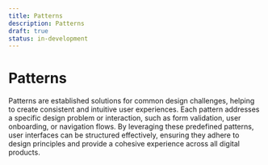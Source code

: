 ```yaml
---
title: Patterns
description: Patterns
draft: true
status: in-development
---
```


# Patterns

Patterns are established solutions for common design challenges, helping to create consistent and intuitive user experiences. Each pattern addresses a specific design problem or interaction, such as form validation, user onboarding, or navigation flows. By leveraging these predefined patterns, user interfaces can be structured effectively, ensuring they adhere to design principles and provide a cohesive experience across all digital products.

